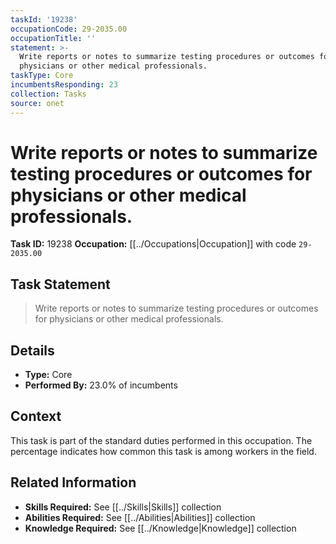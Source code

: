 ```yaml
---
taskId: '19238'
occupationCode: 29-2035.00
occupationTitle: ''
statement: >-
  Write reports or notes to summarize testing procedures or outcomes for
  physicians or other medical professionals.
taskType: Core
incumbentsResponding: 23
collection: Tasks
source: onet
---
```

# Write reports or notes to summarize testing procedures or outcomes for physicians or other medical professionals.

**Task ID:** 19238
**Occupation:** [[../Occupations|Occupation]] with code `29-2035.00`

## Task Statement

> Write reports or notes to summarize testing procedures or outcomes for physicians or other medical professionals.

## Details

- **Type:** Core
- **Performed By:** 23.0% of incumbents

## Context

This task is part of the standard duties performed in this occupation. The percentage indicates how common this task is among workers in the field.

## Related Information

- **Skills Required:** See [[../Skills|Skills]] collection
- **Abilities Required:** See [[../Abilities|Abilities]] collection
- **Knowledge Required:** See [[../Knowledge|Knowledge]] collection
